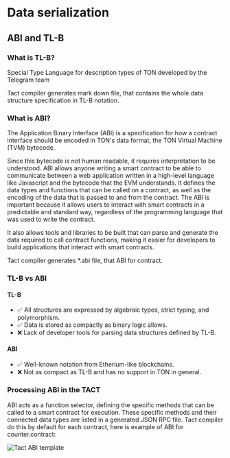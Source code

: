 # Data serialization
## ABI and TL-B


### What is TL-B?
Special Type Language for description types of TON developed by the Telegram team

Tact compiler generates mark down file, that contains the whole data structure specification in TL-B notation.

### What is ABI?

The Application Binary Interface (ABI) is a specification for how a contract interface should be encoded in TON's data format, the TON Virtual Machine (TVM) bytecode. 

Since this bytecode is not human readable, it requires interpretation to be understood. ABI allows anyone writing a smart contract to be able to communicate between a web application written in a high-level language like Javascript and the bytecode that the EVM understands. It defines the data types and functions that can be called on a contract, as well as the encoding of the data that is passed to and from the contract. The ABI is important because it allows users to interact with smart contracts in a predictable and standard way, regardless of the programming language that was used to write the contract. 

It also allows tools and libraries to be built that can parse and generate the data required to call contract functions, making it easier for developers to build applications that interact with smart contracts.

Tact compiler generates *.abi file, that ABI for contract.


### TL-B vs ABI

#### TL-B
- ✅ All structures are expressed by algebraic types, strict typing, and polymorphism.
- ✅ Data is stored as compactly as binary logic allows.
- ❌ Lack of developer tools for parsing data structures defined by TL-B.

#### ABI
- ✅ Well-known notation from Etherium-like blockchains.
- ❌ Not as compact as TL-B and has no support in TON in general.

### Processing ABI in the TACT
ABI acts as a function selector, defining the specific methods that can be called to a smart contract for execution. These specific methods and their connected data types are listed in a generated JSON RPC file. Tact compiler do this by default for each contract, here is example of ABI for counter.contract:

![Tact ABI template](public/abi-and-tlb/tact-abi-tlb-1.png)
